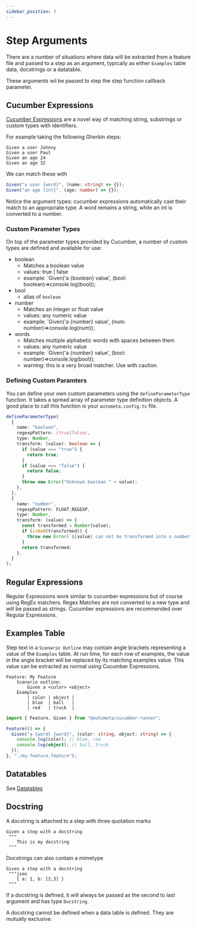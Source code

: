 ```yaml
---
sidebar_position: 3
---
```



# Step Arguments

There are a number of situations where data will be
extracted from a feature file and passed to a step as
an argument, typically as either `Examples` table data,
docstrings or a datatable.

These arguments wil be passed to step the step function
callback parameter.

## Cucumber Expressions

[Cucumber Expressions](https://github.com/cucumber/cucumber-expressions) are
a novel way of matching string, substrings or custom types with identifiers.

For example taking the following Gherkin steps:

```gherkin
Given a user Johnny
Given a user Paul
Given an age 24
Given an age 32
```

We can match these with

```ts
Given("a user {word}", (name: string) => {});
Given("an age {int}", (age: number) => {});
```

Notice the argument types: cucumber expressions automatically cast their
match to an appropriate type. A word remains a string, while an int
is converted to a number.

### Custom Parameter Types

On top of the parameter types provided by Cucumber, a number
of custom types are defined and available for use:

- boolean
  - Matches a boolean value
  - values: true | false
  - example: `Given('a {boolean} value', (bool: boolean)=>console.log(bool));
- bool
  - alias of `boolean`
- number
  - Matches an integer or float value
  - values: any numeric value
  - example: `Given('a {number} value', (num: number)=>console.log(num));
- words
  - Matches multiple alphabetic words with spaces between them
  - values: any numeric value
  - example: `Given('a {number} value', (bool: number)=>console.log(bool));
  - warning: this is a very broad matcher. Use with caution.

### Defining Custom Paramters

You can define your own custom parameters using the `defineParameterType` function.
It takes a spread array of parameter type definition objects. A good place
to call this function is your `autometa.config.ts` file.

```ts
defineParameterType(
  {
    name: "boolean",
    regexpPattern: /true|false/,
    type: Number,
    transform: (value): boolean => {
      if (value === "true") {
        return true;
      }
      if (value === "false") {
        return false;
      }
      throw new Error("Unknown boolean " + value);
    },
  },
  {
    name: "number",
    regexpPattern: FLOAT_REGEXP,
    type: Number,
    transform: (value) => {
      const transformed = Number(value);
      if (isNaN(transformed)) {
        throw new Error(`${value} can not be transformed into a number`);
      }
      return transformed;
    },
  }
);
```

## Regular Expressions

Regular Expressions work similar to cucumber expressions but of course
using RegEx matchers. Regex Matches are not converted to a new type
and will be passed as strings. Cucumber expressions are recommended
over Regular Expressions.

## Examples Table

Step text in a `Scenario Outline` may contain angle brackets representing
a value of the `Examples` table. At run time, for each row of examples,
the value in the angle bracket will be replaced by its matching examples value.
This value can be extracted as normal using Cucumber Expressions.

<Tabs>

  <TabItem value="gherkin" label="Gherkin">

```gherkin
Feature: My Feature
    Scenario outline:
        Given a <color> <object>
    Examples
        | color | object |
        | blue  | ball   |
        | red   | truck  |
```

  </TabItem>

  <TabItem value="typescript" label="Typescript">

```ts
import { Feature, Given } from "@autometa/cucumber-runner";

Feature(() => {
  Given("a {word} {word}", (color: string, object: string) => {
    console.log(color); // blue, red
    console.log(object); // ball, truck
  });
}, "./my-feature.feature");
```

  </TabItem>

</Tabs>

## Datatables

See [Datatables](./datatables)

## Docstring

A docstring is attached to a step with three quotation marks

```gherkin
Given a step with a docstring
 """
    This is my docstring
 """
```

Docstrings can also contain a mimetype

```gherkin
Given a step with a docstring
 """json
    { a: 1, b: [2,3] }
 """
```

If a docstring is defined, it will always be passed as the second to
last argument and has type `Docstring`.

A docstring cannot be defined when a data table is defined. They are mutually
exclusive.